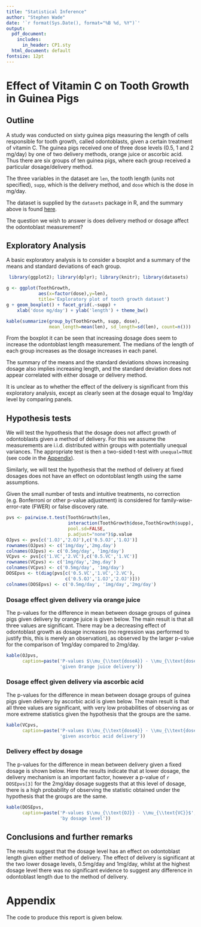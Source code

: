 ```yaml
---
title: "Statistical Inference"
author: "Stephen Wade"
date: '`r format(Sys.Date(), format="%B %d, %Y")`'
output:
  pdf_document:
    includes:
      in_header: CP1.sty
  html_document: default
fontsize: 12pt
---
```


# Effect of Vitamin C on Tooth Growth in Guinea Pigs

## Outline
A study was conducted on sixty guinea pigs measuring the length of cells
responsible for tooth growth, called odontoblasts, given a certain treatment of
vitamin C. The guinea pigs received one
of three dose levels (0.5, 1 and 2 mg/day) by one of two delivery methods,
orange juice or ascorbic acid. Thus there are six groups of ten guinea pigs, 
where each group received a particular dosage/delivery method.

The three variables in the dataset are `len`, the tooth length (units not
specified), `supp`, which is the delivery method, and `dose` which is the dose
in mg/day.

The dataset is supplied by the `datasets` package in R, and the summary
above is found [here](https://stat.ethz.ch/R-manual/R-devel/library/datasets/html/ToothGrowth.html).

The question we wish to answer is does delivery method or dosage
affect the odontoblast measurement?

## Exploratory Analysis

A basic exploratory analysis is to consider a boxplot and a summary of the means
and standard deviations of each group.

```r
 library(ggplot2); library(dplyr); library(knitr); library(datasets)

g <- ggplot(ToothGrowth,
            aes(x=factor(dose),y=len),
            title='Exploratory plot of tooth growth dataset')
g + geom_boxplot() + facet_grid(.~supp) +
    xlab('dose mg/day') + ylab('length') + theme_bw()
```

```r
kable(summarize(group_by(ToothGrowth, supp, dose),
                mean_length=mean(len), sd_length=sd(len), count=n()))
```

From the boxplot it can be seen that increasing dosage does
seem to increase the odontoblast length measurement. The medians of the length of
each group increases as the dosage increases in each panel.

The summary of the means and the standard deviations shows increasing dosage
also implies increasing length, and the standard deviation does not appear
correlated with either dosage or delivery method.

It is unclear as to whether the effect of the delivery is significant from this
exploratory analysis, except as clearly seen at the dosage equal to 1mg/day
level by comparing panels.

## Hypothesis tests
We will test the hypothesis that the dosage does not affect growth of
odontoblasts given a method of delivery. For this we assume the measurements are i.i.d. distributed within
groups with potentially unequal variances. The appropriate test is then a two-sided t-test with `unequal=TRUE` (see code in
the [Appendix](#appendix)).

Similarly, we will test the hypothesis that the method of delivery at fixed
dosages does not have an effect on odontoblast length using the same
assumptions.

Given the small number of tests and intuitive treatments, no correction 
(e.g. Bonferroni or other p-value adjustment) is
considered for family-wise-error-rate (FWER) or false discovery rate.

```r
pvs <- pairwise.t.test(ToothGrowth$len,
                       interaction(ToothGrowth$dose,ToothGrowth$supp),
                       pool.sd=FALSE,
                       p.adjust="none")$p.value
OJpvs <- pvs[c('1.OJ','2.OJ'),c('0.5.OJ','1.OJ')]
rownames(OJpvs) <- c('1mg/day','2mg.day')
colnames(OJpvs) <- c('0.5mg/day', '1mg/day')
VCpvs <- pvs[c('1.VC','2.VC'),c('0.5.VC','1.VC')]
rownames(VCpvs) <- c('1mg/day','2mg.day')
colnames(VCpvs) <- c('0.5mg/day', '1mg/day')
DOSEpvs <- t(diag(pvs[c('0.5.VC','1.VC','2.VC'),
                      c('0.5.OJ','1.OJ','2.OJ')]))
colnames(DOSEpvs) <- c('0.5mg/day', '1mg/day','2mg/day')
```

### Dosage effect given delivery via orange juice

The p-values for the difference in mean between dosage groups of guinea pigs
given delivery by orange juice is given below. The main result is that all
three values are significant. 
There may be a decreasing effect of odontoblast growth as dosage
increases (no regression was performed to justify this, this is merely an
observation), as observed by the larger p-value for the comparison of
1mg/day compared to 2mg/day.

```r
kable(OJpvs,
      caption=paste('P-values $\\mu_{\\text{doseA}} - \\mu_{\\text{doseB}}$',
                    'given Orange juice delivery'))
```

### Dosage effect given delivery via ascorbic acid

The p-values for the difference in mean between dosage groups of guinea pigs
given delivery by ascorbic acid is given below. The main result is that all
three values are significant, with very low probabilities of observing
as or more extreme statistics given the hypothesis that the groups are the
same.

```r
kable(VCpvs,
      caption=paste('P-values $\\mu_{\\text{doseA}} - \\mu_{\\text{doseB}}$',
                    'given ascorbic acid delivery'))
```

### Delivery effect by dosage

The p-values for the difference in mean between delivery given a fixed dosage
is shown below. Here the results indicate that at lower dosage, the
delivery mechanism is an important factor, however a p-value of
`r DOSEpvs[3]` for the 2mg/day dosage suggests that at this level of dosage,
there is a high probability of observing the statistic obtained under
the hypothesis that the groups are the same.

```r
kable(DOSEpvs,
      caption=paste('P-values $\\mu_{\\text{OJ}} - \\mu_{\\text{VC}}$',
                    'by dosage level'))
```

## Conclusions and further remarks

The results suggest that the dosage level has an effect on odontoblast length
given either method of delivery. The effect of delivery is significant at
the two lower dosage levels, 0.5mg/day and 1mg/day, whilst at the highest dosage
level there was no significant evidence to suggest any difference in
odontoblast length due to the method of delivery.

\pagebreak

# Appendix

The code to produce this report is given below.

```r
```
```r
```
```r
```
```r
```
```r
```
```r
```